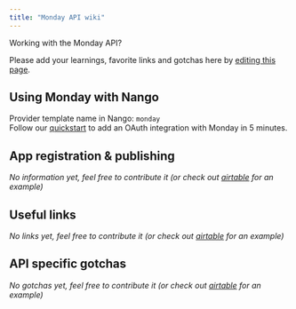 ```yaml
---
title: "Monday API wiki"
---
```


Working with the Monday API?

Please add your learnings, favorite links and gotchas here by [editing this page](https://github.com/nangohq/nango/tree/master/docs/docs/providers/monday.md).

## Using Monday with Nango[](#using-monday-with-nango "Direct link to Using Monday with Nango")

Provider template name in Nango: `monday`  
Follow our [quickstart](/quickstart) to add an OAuth integration with Monday in 5 minutes.

## App registration & publishing[](#app-registration--publishing "Direct link to App registration & publishing")

_No information yet, feel free to contribute it (or check out [airtable](/providers/airtable) for an example)_

## Useful links[](#useful-links "Direct link to Useful links")

_No links yet, feel free to contribute it (or check out [airtable](/providers/airtable) for an example)_

## API specific gotchas[](#api-specific-gotchas "Direct link to API specific gotchas")

_No gotchas yet, feel free to contribute it (or check out [airtable](/providers/airtable) for an example)_